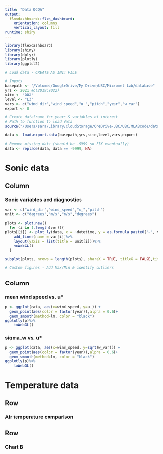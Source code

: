 ```yaml
---
title: "Data QCQA"
output: 
  flexdashboard::flex_dashboard:
    orientation: columns
    vertical_layout: fill
runtime: shiny
---
```


```r
library(flexdashboard)
library(shiny)
library(dplyr)
library(plotly)
library(ggplot2)
```

```r
# Load data - CREATE AS INIT FILE

# Inputs
basepath <- "/Volumes/GoogleDrive/My Drive/UBC/Micromet Lab/database"
yrs <- 2021 #c(2019:2022)
site <- "BB2"
level <- "L3"
vars <- c("wind_dir","wind_speed","u_","pitch","year","w_var")
export <- 0 

# Create dataframe for years & variables of interest
# Path to function to load data
source("/Users/sara/Library/CloudStorage/OneDrive-UBC/UBC/MLABcode/database_functions/read_database.R")

data <- load.export.data(basepath,yrs,site,level,vars,export)

# Remove missing data (should be -9999 so FIX eventually)
data <- replace(data, data == -9999, NA)
```

Sonic data
=======================================================================

Column {data-width=600}
-----------------------------------------------------------------------

### Sonic variables and diagnostics

```r
var <- c("wind_dir","wind_speed","u_","pitch")
unit <- c("degrees","m/s","m/s","degrees")

plots <- plot.new()
  for (i in 1:length(var)){
plots[[i]] <- plot_ly(data, x = ~datetime, y = as.formula(paste0("~", var[i]))) %>%
    add_lines(name = var[i])%>% 
    layout(yaxis = list(title = unit[i]))%>%
    toWebGL()
  }

subplot(plots, nrows = length(plots), shareX = TRUE, titleX = FALSE,titleY = TRUE)%>% layout(legend = list(orientation = 'h'))

# Custom figures - Add Max/Min & identify outliers

```

Column {data-width=400}
-----------------------------------------------------------------------

### mean wind speed vs. u*
```r
p <- ggplot(data, aes(x=wind_speed, y=u_)) + 
  geom_point(aes(color = factor(year)),alpha = 0.6)+
  geom_smooth(method=lm, color = "black")
ggplotly(p)%>%
    toWebGL()
```


### sigma_w vs. u*
```r
p <- ggplot(data, aes(x=wind_speed, y=sqrt(w_var))) + 
  geom_point(aes(color = factor(year)),alpha = 0.6)+
  geom_smooth(method=lm, color = "black")
ggplotly(p)%>%
    toWebGL()
```

Temperature data
=======================================================================

Row
-------------------------------------------------------------------

### Air temperature comparison


Row
-----------------------------------------------------------------------

### Chart B

```r

```

